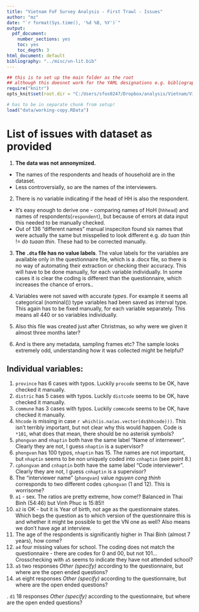 ```yaml
---
title: "Vietnam FoF Survey Analysis - First Trawl - Issues"
author: "mz"
date: "`r format(Sys.time(), '%d %B, %Y')`"
output:
  pdf_document:
    number_sections: yes
    toc: yes
    toc_depth: 3
html_document: default
bibliography: "../misc/vn-lit.bib"
---
```

  
```r
## this is to set up the main folder as the root
## although this doesnot work for the YAML designations e.g. bibliography, css files etc..:(
require("knitr")
opts_knit$set(root.dir = "C:/Users/sfos0247/Dropbox/analysis/Vietnam/VietnamSurvey")
```

```r
# has to be in separate chunk from setup!
load("data/working-copy.RData")
```

# List of issues with dataset as provided

1. **The data was not annonymized. **
* The names of the respondents and heads of household are in the dataset.
* Less controversially, so are the names of the interviewers. 

2. There is no variable indicating if the head of HH is also the respondent.
* It's easy enough to derive one - comparing names of HoH (`hhhead`) and names of respondents(`respondent`), but because of errors at data input this needed to be manually checked. 
* Out of 136 "different names" manual inspeciton found six names that were actually the same but misspelled to look different e.g. *do tuan thin* != *do tuaan thin*. These had to be corrected manually. 

3. **The `.dta` file has no value labels**. The value labels for the variables are available only in the questionnaire file, which is a .docx file, so there is no way of automating their extraction or checking their accuracy. This will have to be done manually, for each variable individually. In some cases it is clear the coding is different than the questionnaire, which increases the chance of errors.. 

4. Variables were not saved with accurate *types*. For example it seems all categorical (nominal()) type variables had been saved as interval type. This again has to be fixed manually, for each variable separately. This means all 440 or so variables individually. 

5. Also this file was created just after Christmas, so why were we given it almost three months later? 

6. And is there any metadata, sampling frames etc? The sample looks extremely odd, understanding how it was collected might be helpful?

## Individual variables:

1. `province` has 6 cases with typos. Luckily `procode` seems to be OK, have checked it manually.
2. `distric` has 5 cases with typos. Luckily `distcode` seems to be OK, have checked it manually.
3. `commune` has 3 cases with typos. Luckily `commcode` seems to be OK, have checked it manually.
4. `hhcode` is missing in case `r which(is.na(as.vector(ds$hhcode)))`. This isn't terribly important, but not clear why this would happen. Code is `*101`, what does that mean, there should be no asterisk symbols?
5. `phongvan` and `nhaptin` both have the same label "Name of internewer". Clearly they are not,  I guess `nhaptin` is a supervisor?
6. `phongvan` has 100 typos, `nhaptin` has 15. The names are not important, but `nhaptin` seems to be non uniquely coded into `cnhaptin` (see point 8.)
7. `cphongvan` and `cnhaptin` both have the same label "Code interviewer". Clearly they are not, I guess `cnhaptin` is a supervisor?
8. The "interviewer name" (`phongvan`) value *nguyen cong thinh* corresponds to two different codes `cphongvan` (1 and 12). This is worrisome?
9. `a1` - sex. The ratios are pretty extreme, how come!? Balanced in Thai Binh (54:46) but Vinh Phuc is 15:85!!
10. `a2` is OK - but it is Year of birth, not age as the questionnaire states. Which begs the question as to which version of the questionnaire this is and whether it might be possible to get the VN one as well? Also means we don't have age at interview. 
11. The age of the respondents is significantly higher in Thai Binh (almost 7 years), how come?
12. `a4` four missing values for school. The coding does not match the questionnaire - there are codes for 0 and 00, but not 101... Crosschecking with `a5` seems to indicate they have not attended school? 
12. `a5` two responses *Other (specify)* according to the questionnaire, but where are the open ended questions?
13. `a6` eight responses *Other (specify)* according to the questionnaire, but where are the open ended questions?


. `d1` 18 responses *Other (specify)* according to the questionnaire, but where are the open ended questions?




<!--
rmarkdown::render("scripts/r02-survey-issues.Rmd", output_format = "pdf_document", output_dir = "reports")
-->